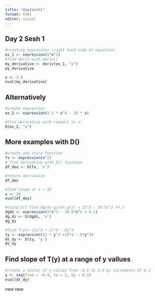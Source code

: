```yaml
---
title: "day2sesh1"
format: html
editor: visual
---
```


## Day 2 Sesh 1 

```r
#creating expression (right hand side of equation) 
ex_1 <- expression(5*x^2)
#find deriv with deriv()
my_derivative <- deriv(ex_1, "x")
my_derivative
```

```r
x <- 2.8
eval(my_derivative)
```

## Alternatively 

```r
#create expression 
ex_2 <- expression(3.1 * x^4 - 28 * x)

#find derivative with respect to x:
D(ex_2, "x")
```

## More examples with D()

```r
#create and store function 
fx <- expression(x^2)
# find derivative with D() fucntion 
df_dex <- D(fx, 'x')

#return derivative 
df_dex

```

```r
#find slope at x = 10
x <- 10
eval(df_dex)
```

```r
#using D() find dg/dx given g(z) = 2z^3 - 10.5z^2 +4.1 
dgdz <- expression(2*z^3 - 10.5*z^2 + 4.1)
dg_dz <- D(dgdz, 'z')
dg_dz
```

```r
#find T(y)= (2y^3 + 1)^4 - 8y^3
ty <- expression((2 * y^3 +1)^4 - 8*y^3)
dt_dy <- D(ty, 'y')
dt_dy

```

##  Find slope of T(y) at a range of y vallues 

```r
#create a vector of y values from -0.4 to 2.0 by increments of 0.1
y <- seq(from = -0.4, to = 2, by = 0.1)
eval(dt_dy)
```

new new
